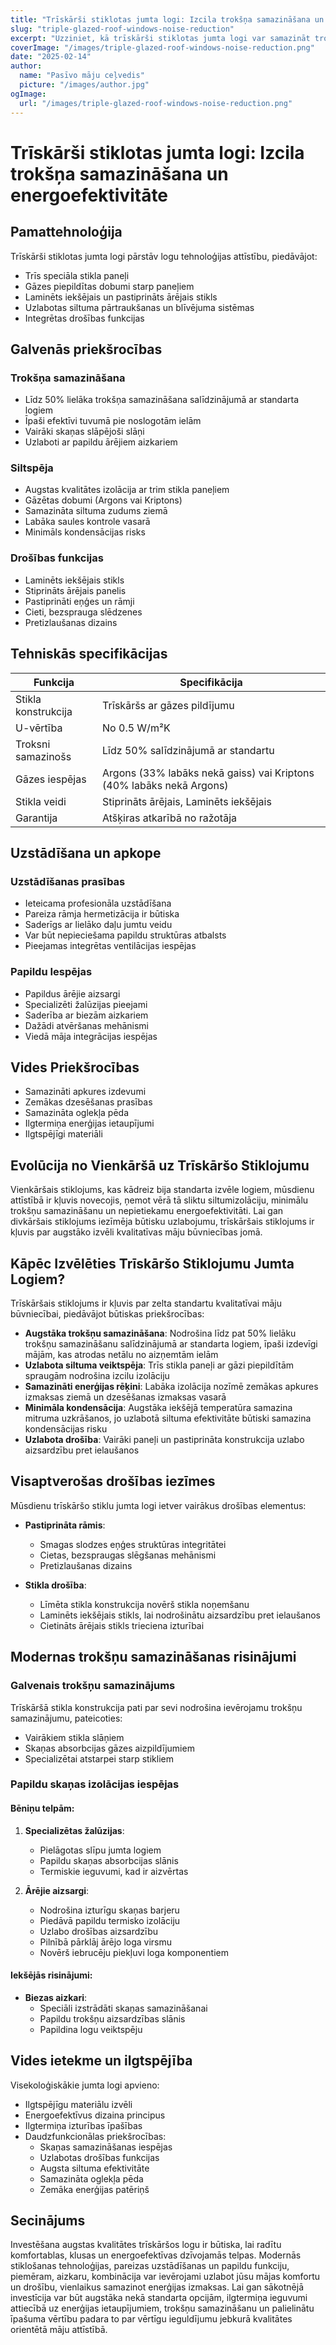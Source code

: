 ```yaml
---
title: "Trīskārši stiklotas jumta logi: Izcila trokšņa samazināšana un energoefektivitāte"
slug: "triple-glazed-roof-windows-noise-reduction"
excerpt: "Uzziniet, kā trīskārši stiklotas jumta logi var samazināt troksni līdz 50%, vienlaikus uzlabojot energoefektivitāti un mājas drošību."
coverImage: "/images/triple-glazed-roof-windows-noise-reduction.png"
date: "2025-02-14"
author:
  name: "Pasīvo māju ceļvedis"
  picture: "/images/author.jpg"
ogImage:
  url: "/images/triple-glazed-roof-windows-noise-reduction.png"
---
```


# Trīskārši stiklotas jumta logi: Izcila trokšņa samazināšana un energoefektivitāte

## Pamattehnoloģija

Trīskārši stiklotas jumta logi pārstāv logu tehnoloģijas attīstību, piedāvājot:

- Trīs speciāla stikla paneļi
- Gāzes piepildītas dobumi starp paneļiem
- Laminēts iekšējais un pastiprināts ārējais stikls
- Uzlabotas siltuma pārtraukšanas un blīvējuma sistēmas
- Integrētas drošības funkcijas

## Galvenās priekšrocības

### Trokšņa samazināšana
- Līdz 50% lielāka trokšņa samazināšana salīdzinājumā ar standarta logiem
- Īpaši efektīvi tuvumā pie noslogotām ielām
- Vairāki skaņas slāpējoši slāņi
- Uzlaboti ar papildu ārējiem aizkariem

### Siltspēja
- Augstas kvalitātes izolācija ar trim stikla paneļiem
- Gāzētas dobumi (Argons vai Kriptons)
- Samazināta siltuma zudums ziemā
- Labāka saules kontrole vasarā
- Minimāls kondensācijas risks

### Drošības funkcijas
- Laminēts iekšējais stikls
- Stiprināts ārējais panelis
- Pastiprināti eņģes un rāmji
- Cieti, bezsprauga slēdzenes
- Pretizlaušanas dizains

## Tehniskās specifikācijas

| Funkcija | Specifikācija |
|----------|---------------|
| Stikla konstrukcija | Trīskāršs ar gāzes pildījumu |
| U-vērtība | No 0.5 W/m²K |
| Troksni samazinošs | Līdz 50% salīdzinājumā ar standartu |
| Gāzes iespējas | Argons (33% labāks nekā gaiss) vai Kriptons (40% labāks nekā Argons) |
| Stikla veidi | Stiprināts ārējais, Laminēts iekšējais |
| Garantija | Atšķiras atkarībā no ražotāja |

## Uzstādīšana un apkope

### Uzstādīšanas prasības
- Ieteicama profesionāla uzstādīšana
- Pareiza rāmja hermetizācija ir būtiska
- Saderīgs ar lielāko daļu jumtu veidu
- Var būt nepieciešama papildu struktūras atbalsts
- Pieejamas integrētas ventilācijas iespējas

### Papildu Iespējas
- Papildus ārējie aizsargi
- Specializēti žalūzijas pieejami
- Saderība ar biezām aizkariem
- Dažādi atvēršanas mehānismi
- Viedā māja integrācijas iespējas

## Vides Priekšrocības

- Samazināti apkures izdevumi
- Zemākas dzesēšanas prasības
- Samazināta oglekļa pēda
- Ilgtermiņa enerģijas ietaupījumi
- Ilgtspējīgi materiāli

## Evolūcija no Vienkāršā uz Trīskāršo Stiklojumu

Vienkāršais stiklojums, kas kādreiz bija standarta izvēle logiem, mūsdienu attīstībā ir kļuvis novecojis, ņemot vērā tā sliktu siltumizolāciju, minimālu trokšņu samazināšanu un nepietiekamu energoefektivitāti. Lai gan divkāršais stiklojums iezīmēja būtisku uzlabojumu, trīskāršais stiklojums ir kļuvis par augstāko izvēli kvalitatīvas māju būvniecības jomā.

## Kāpēc Izvēlēties Trīskāršo Stiklojumu Jumta Logiem?

Trīskāršais stiklojums ir kļuvis par zelta standartu kvalitatīvai māju būvniecībai, piedāvājot būtiskas priekšrocības:

- **Augstāka trokšņu samazināšana**: Nodrošina līdz pat 50% lielāku trokšņu samazināšanu salīdzinājumā ar standarta logiem, īpaši izdevīgi mājām, kas atrodas netālu no aizņemtām ielām
- **Uzlabota siltuma veiktspēja**: Trīs stikla paneļi ar gāzi piepildītām spraugām nodrošina izcilu izolāciju
- **Samazināti enerģijas rēķini**: Labāka izolācija nozīmē zemākas apkures izmaksas ziemā un dzesēšanas izmaksas vasarā
- **Minimāla kondensācija**: Augstāka iekšējā temperatūra samazina mitruma uzkrāšanos, jo uzlabotā siltuma efektivitāte būtiski samazina kondensācijas risku
- **Uzlabota drošība**: Vairāki paneļi un pastiprināta konstrukcija uzlabo aizsardzību pret ielaušanos

## Visaptverošas drošības iezīmes

Mūsdienu trīskāršo stiklu jumta logi ietver vairākus drošības elementus:

- **Pastiprināta rāmis**:
  - Smagas slodzes eņģes struktūras integritātei
  - Cietas, bezspraugas slēgšanas mehānismi
  - Pretizlaušanas dizains

- **Stikla drošība**:
  - Līmēta stikla konstrukcija novērš stikla noņemšanu
  - Laminēts iekšējais stikls, lai nodrošinātu aizsardzību pret ielaušanos
  - Cietināts ārējais stikls trieciena izturībai

## Modernas trokšņu samazināšanas risinājumi

### Galvenais trokšņu samazinājums
Trīskāršā stikla konstrukcija pati par sevi nodrošina ievērojamu trokšņu samazinājumu, pateicoties:
- Vairākiem stikla slāņiem
- Skaņas absorbcijas gāzes aizpildījumiem
- Specializētai atstarpei starp stikliem

### Papildu skaņas izolācijas iespējas

#### Bēniņu telpām:
1. **Specializētas žalūzijas**: 
   - Pielāgotas slīpu jumta logiem
   - Papildu skaņas absorbcijas slānis
   - Termiskie ieguvumi, kad ir aizvērtas

2. **Ārējie aizsargi**:
   - Nodrošina izturīgu skaņas barjeru
   - Piedāvā papildu termisko izolāciju
   - Uzlabo drošības aizsardzību
   - Pilnībā pārklāj ārējo loga virsmu
   - Novērš iebrucēju piekļuvi loga komponentiem

#### Iekšējās risinājumi:
- **Biezas aizkari**: 
  - Speciāli izstrādāti skaņas samazināšanai
  - Papildu trokšņu aizsardzības slānis
  - Papildina logu veiktspēju

## Vides ietekme un ilgtspējība

Visekoloģiskākie jumta logi apvieno:
- Ilgtspējīgu materiālu izvēli
- Energoefektīvus dizaina principus
- Ilgtermiņa izturības īpašības
- Daudzfunkcionālas priekšrocības:
  - Skaņas samazināšanas iespējas
  - Uzlabotas drošības funkcijas
  - Augsta siltuma efektivitāte
  - Samazināta oglekļa pēda
  - Zemāka enerģijas patēriņš

## Secinājums

Investēšana augstas kvalitātes trīskāršos logu ir būtiska, lai radītu komfortablas, klusas un energoefektīvas dzīvojamās telpas. Modernās stiklošanas tehnoloģijas, pareizas uzstādīšanas un papildu funkciju, piemēram, aizkaru, kombinācija var ievērojami uzlabot jūsu mājas komfortu un drošību, vienlaikus samazinot enerģijas izmaksas. Lai gan sākotnējā investīcija var būt augstāka nekā standarta opcijām, ilgtermiņa ieguvumi attiecībā uz enerģijas ietaupījumiem, trokšņu samazināšanu un palielinātu īpašuma vērtību padara to par vērtīgu ieguldījumu jebkurā kvalitātes orientētā māju attīstībā.